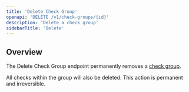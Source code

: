 ```yaml
---
title: 'Delete Check Group'
openapi: 'DELETE /v1/check-groups/{id}'
description: 'Delete a check group'
sidebarTitle: 'Delete'
---
```


## Overview

The Delete Check Group endpoint permanently removes a [check group](/platform/groups). 

<Danger>
  All checks within the group will also be deleted. This action is permanent and irreversible.
</Danger>